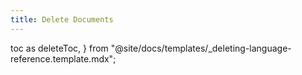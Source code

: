 ```yaml
---
title: Delete Documents
---
```


  toc as deleteToc,
} from "@site/docs/templates/_deleting-language-reference.template.mdx";

<DeleteTemplate
  codeLang="java"
  createCollection={createCollectionSource}
  asyncCreateCollection={asyncCreateCollectionSource}
  simpleDelete={simpleDeleteSource}
  asyncSimpleDelete={asyncSimpleDeleteSource}
  rangeDelete={rangeDeleteSource}
  deleteAll={deleteAllSource}
/>

